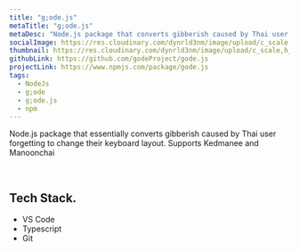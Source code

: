 ---
title: "g;ode.js"
metaTitle: "g;ode.js"
metaDesc: "Node.js package that converts gibberish caused by Thai user forgetting to change their keyboard layout."
socialImage: https://res.cloudinary.com/dynrld3nm/image/upload/c_scale,q_39,w_403/v1657805663/guntxjakka.me/projects/gode.js_ljogrk.webp
thumbnail: https://res.cloudinary.com/dynrld3nm/image/upload/c_scale,h_227,q_58/v1657805663/guntxjakka.me/projects/gode.js_ljogrk.webp
githubLink: https://github.com/godeProject/gode.js
projectLink: https://www.npmjs.com/package/gode.js
tags:
  - NodeJs
  - g;ode
  - g;ode.js
  - npm
---

Node.js package that essentially converts gibberish caused by Thai user forgetting to change their keyboard layout. Supports Kedmanee and Manoonchai

⠀

## Tech Stack.

- VS Code
- Typescript
- Git
